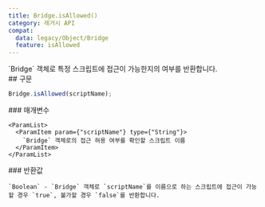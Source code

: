 ```yaml
---
title: Bridge.isAllowed()
category: 레거시 API
compat:
  data: legacy/Object/Bridge
  feature: isAllowed
---
```


<Section>
  `Bridge` 객체로 특정 스크립트에 접근이 가능한지의 여부를 반환합니다.
</Section>
<Section>
  ## 구문

  ~~~js
  Bridge.isAllowed(scriptName);
  ~~~

  <Section>
    ### 매개변수

    <ParamList>
      <ParamItem param={"scriptName"} type={"String"}>
        `Bridge` 객체로의 접근 혀용 여부를 확인할 스크립트 이름
      </ParamItem>
    </ParamList>
  </Section>
  <Section>
    ### 반환값

    `Boolean` - `Bridge` 객체로 `scriptName`를 이름으로 하는 스크립트에 접근이 가능할 경우 `true`, 불가할 경우 `false`를 반환합니다.
  </Section>
</Section>